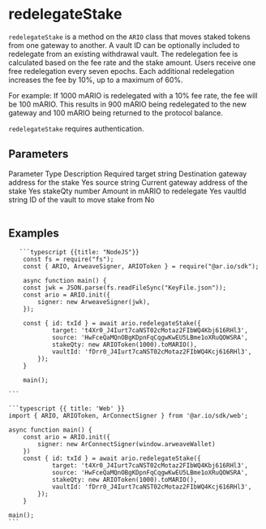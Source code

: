 

# redelegateStake

`redelegateStake` is a method on the `ARIO` class that moves staked tokens from one gateway to another. A vault ID can be optionally included to redelegate from an existing withdrawal vault. The redelegation fee is calculated based on the fee rate and the stake amount. Users receive one free redelegation every seven epochs. Each additional redelegation increases the fee by 10%, up to a maximum of 60%.

For example: If 1000 mARIO is redelegated with a 10% fee rate, the fee will be 100 mARIO. This results in 900 mARIO being redelegated to the new gateway and 100 mARIO being returned to the protocol balance.

`redelegateStake` requires authentication.

## Parameters

<Table>
  <Table.Head>
    <Table.Row>
      <Table.Header>Parameter</Table.Header>
      <Table.Header>Type</Table.Header>
      <Table.Header>Description</Table.Header>
      <Table.Header>Required</Table.Header>
    </Table.Row>
  </Table.Head>
  <Table.Body>
    <Table.Row>
      <Table.Cell className="font-semibold">target</Table.Cell>
      <Table.Cell>string</Table.Cell>
      <Table.Cell>Destination gateway address for the stake</Table.Cell>
      <Table.Cell>Yes</Table.Cell>
    </Table.Row>
    <Table.Row>
      <Table.Cell className="font-semibold">source</Table.Cell>
      <Table.Cell>string</Table.Cell>
      <Table.Cell>Current gateway address of the stake</Table.Cell>
      <Table.Cell>Yes</Table.Cell>
    </Table.Row>
    <Table.Row>
      <Table.Cell className="font-semibold">stakeQty</Table.Cell>
      <Table.Cell>number</Table.Cell>
      <Table.Cell>Amount in mARIO to redelegate</Table.Cell>
      <Table.Cell>Yes</Table.Cell>
    </Table.Row>
    <Table.Row>
      <Table.Cell className="font-semibold">vaultId</Table.Cell>
      <Table.Cell>string</Table.Cell>
      <Table.Cell>ID of the vault to move stake from</Table.Cell>
      <Table.Cell>No</Table.Cell>
    </Table.Row>
  </Table.Body>
</Table>

## Examples

<CodeGroup title="redelegateStake">

       ```typescript {{title: "NodeJS"}}
        const fs = require("fs");
        const { ARIO, ArweaveSigner, ARIOToken } = require("@ar.io/sdk");

        async function main() {
        const jwk = JSON.parse(fs.readFileSync("KeyFile.json"));
        const ario = ARIO.init({
            signer: new ArweaveSigner(jwk),
        });

        const { id: txId } = await ario.redelegateStake({
                target: 't4Xr0_J4Iurt7caNST02cMotaz2FIbWQ4Kbj616RHl3',
                source: 'HwFceQaMQnOBgKDpnFqCqgwKwEU5LBme1oXRuQOWSRA',
                stakeQty: new ARIOToken(1000).toMARIO(),
                vaultId: 'fDrr0_J4Iurt7caNST02cMotaz2FIbWQ4Kcj616RHl3',
            });
        }

        main();

    ```

    ```typescript {{ title: 'Web' }}
    import { ARIO, ARIOToken, ArConnectSigner } from '@ar.io/sdk/web';

    async function main() {
        const ario = ARIO.init({
            signer: new ArConnectSigner(window.arweaveWallet)
        })
        const { id: txId } = await ario.redelegateStake({
                target: 't4Xr0_J4Iurt7caNST02cMotaz2FIbWQ4Kbj616RHl3',
                source: 'HwFceQaMQnOBgKDpnFqCqgwKwEU5LBme1oXRuQOWSRA',
                stakeQty: new ARIOToken(1000).toMARIO(),
                vaultId: 'fDrr0_J4Iurt7caNST02cMotaz2FIbWQ4Kcj616RHl3',
            });
        }

    main();
    ```

</CodeGroup>

